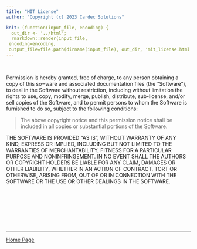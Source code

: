 ```yaml
---
title: "MIT License"
author: "Copyright (c) 2023 Cardec Solutions"  

knit: (function(input_file, encoding) {
  out_dir <- '../html';
  rmarkdown::render(input_file,
 encoding=encoding,
 output_file=file.path(dirname(input_file), out_dir, 'mit_license.html'))})
---
```


<br/> 

Permission is hereby granted, free of charge, to any person obtaining a copy of this so=ware and associated documentation files (the "Software"), to deal in the Software without restriction, including without limitation the rights to use, copy, modify, merge, publish, distribute, sub-license, and/or sell copies of the Software, and to permit persons to whom the Software is furnished to do so, subject to the following conditions:  

> The above copyright notice and this permission notice shall be included in all copies or substantial portions of the Software.  

THE SOFTWARE IS PROVIDED "AS IS", WITHOUT WARRANTY OF ANY KIND, EXPRESS OR IMPLIED, INCLUDING BUT NOT LIMITED TO THE WARRANTIES OF MERCHANTABILITY, FITNESS FOR A PARTICULAR PURPOSE AND NONINFRINGEMENT. IN NO EVENT SHALL THE AUTHORS OR COPYRIGHT HOLDERS BE LIABLE FOR ANY CLAIM, DAMAGES OR OTHER LIABILITY, WHETHER IN AN ACTION OF CONTRACT, TORT OR OTHERWISE, ARISING FROM, OUT OF OR IN CONNECTION WITH THE SOFTWARE OR THE USE OR OTHER DEALINGS IN THE SOFTWARE.  
 
<br/> 


<br/><br/><br/><br/>  

---  

[Home Page](../index.html)
